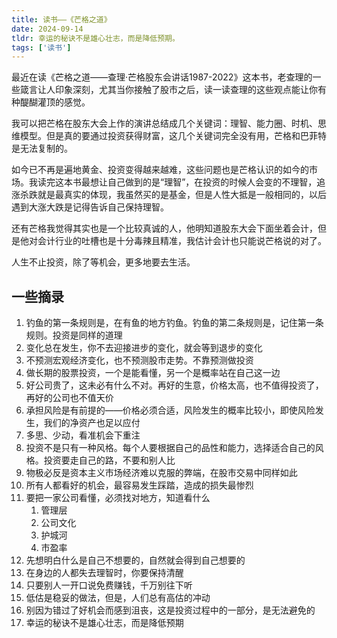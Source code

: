 ```yaml
---
title: 读书——《芒格之道》
date: 2024-09-14
tldr: 幸运的秘诀不是雄心壮志，而是降低预期。
tags: ['读书']
---
```


最近在读《芒格之道——查理·芒格股东会讲话1987-2022》这本书，老查理的一些箴言让人印象深刻，尤其当你接触了股市之后，读一读查理的这些观点能让你有种醍醐灌顶的感觉。

我可以把芒格在股东大会上作的演讲总结成几个关键词：理智、能力圈、时机、思维模型。但是真的要通过投资获得财富，这几个关键词完全没有用，芒格和巴菲特是无法复制的。

如今已不再是遍地黄金、投资变得越来越难，这些问题也是芒格认识的如今的市场。我读完这本书最想让自己做到的是“理智”，在投资的时候人会变的不理智，追涨杀跌就是最真实的体现，我虽然买的是基金，但是人性大抵是一般相同的，以后遇到大涨大跌是记得告诉自己保持理智。

还有芒格我觉得其实也是一个比较真诚的人，他明知道股东大会下面坐着会计，但是他对会计行业的吐槽也是十分毒辣且精准，我估计会计也只能说芒格说的对了。

人生不止投资，除了等机会，更多地要去生活。

## 一些摘录

1. 钓鱼的第一条规则是，在有鱼的地方钓鱼。钓鱼的第二条规则是，记住第一条规则。投资是同样的道理
2. 变化总在发生，你不去迎接进步的变化，就会等到退步的变化
3. 不预测宏观经济变化，也不预测股市走势。不靠预测做投资
4. 做长期的股票投资，一个是能看懂，另一个是概率站在自己这一边
5. 好公司贵了，这未必有什么不对。再好的生意，价格太高，也不值得投资了，再好的公司也不值天价
6. 承担风险是有前提的——价格必须合适，风险发生的概率比较小，即使风险发生，我们的净资产也足以应付
7. 多思、少动，看准机会下重注
8. 投资不是只有一种风格。每个人要根据自己的品性和能力，选择适合自己的风格。投资要走自己的路，不要和别人比
9. 物极必反是资本主义市场经济难以克服的弊端，在股市交易中同样如此
10. 所有人都看好的机会，最容易发生踩踏，造成的损失最惨烈
11. 要把一家公司看懂，必须找对地方，知道看什么
	1. 管理层
	2. 公司文化
	3. 护城河
	4. 市盈率
12. 先想明白什么是自己不想要的，自然就会得到自己想要的
13. 在身边的人都失去理智时，你要保持清醒
14. 只要别人一开口说免费赚钱，千万别往下听
15. 低估是稳妥的做法，但是，人们总有高估的冲动
16. 别因为错过了好机会而感到沮丧，这是投资过程中的一部分，是无法避免的
17. 幸运的秘诀不是雄心壮志，而是降低预期
